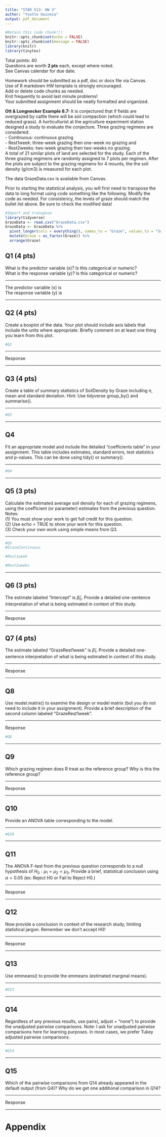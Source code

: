 ```yaml
---
title: "STAR 513: HW 3"
author: "Yvette Uwineza"
output: pdf_document
---
```


```r
#Retain this code chunk!!!
knitr::opts_chunk$set(echo = FALSE)
knitr::opts_chunk$set(message = FALSE)
library(knitr)
library(tinytex)
```

Total points: 40 \
Questions are worth **2 pts** each, except where noted. \
See Canvas calendar for due date. \

Homework should be submitted as a pdf, doc or docx file via Canvas. \
Use of R markdown HW template is strongly encouraged. \
Add or delete code chunks as needed. \
Knit frequently to avoid last minute problems! \
Your submitted assignment should be neatly formatted and organized. \

**Ott & Longnecker Example 8.7:**  It is conjectured that if fields are overgrazed by cattle there will be soil compaction (which could lead to reduced grass).  A horticulturist at the agriculture experiment station designed a study to evaluate the conjecture.  Three grazing regimens are considered: \
- Continuous: continuous grazing \
- Rest1week: three-week grazing then one-week no grazing and \
- Rest2weeks: two-week grazing then two-weeks no grazing. \
A total of 21 similar plots of land are selected for the study.  Each of the three grazing regimens are randomly assigned to 7 plots per regimen. After the plots are subject to the grazing regimens for 4 mounts, the the soil density (g/cm3) is measured for each plot.  

The data GrazeData.csv is available from Canvas.

Prior to starting the statistical analysis, you will first need to transpose the data to long format using code something like the following. Modify the code as needed. For consistency, the levels of graze should match the bullet list above.  Be sure to check the modified data!  

```r
#Import and transpose
library(tidyverse)
GrazeData <- read.csv("GrazeData.csv")
GrazeData <- GrazeData %>%
  pivot_longer(cols = everything(), names_to = "Graze", values_to = "SoilDensity") %>%
  mutate(Graze = as_factor(Graze)) %>%
  arrange(Graze)
```

## Q1 (4 pts)

What is the predictor variable (x)? Is this categorical or numeric? \
What is the response variable (y)?  Is this categorical or numeric?  
 
*****
The predictor variable (x) is  \
The response variable (y) is  

*****

## Q2 (4 pts)

Create a boxplot of the data.  Your plot should include axis labels that include the units where appropriate.  Briefly comment on at least one thing you learn from this plot.  

```r
#Q2

```

*****
Response

*****

## Q3 (4 pts)

Create a table of summary statistics of SoilDensity by Graze including n, mean and standard deviation. Hint: Use tidyverse group_by() and summarise(). 

*****

```r
#Q3

```
*****

## Q4

Fit an appropriate model and include the detailed "coefficients table" in your assignment.  This table includes estimates, standard errors, test statistics and p-values.  This can be done using tidy() or summary(). 

*****
```r
#Q4

```
*****

## Q5 (3 pts)

Calculate the estimated average soil density for each of grazing regimens, using the coefficient (or parameter) estimates from the previous question. \
Notes: \
(1) You must show your work to get full credit for this question. \
(2) Use echo = TRUE to show your work for this question. \
(3) Check your own work using simple means from Q3.

*****
```r
#Q5
#GrazeContinuous 

#Rest1week 

#Rest2weeks 


```


*****

## Q6 (3 pts)

The estimate labeled "Intercept" is $\hat\beta_0$.   Provide a detailed one-sentence interpretation of what is being estimated in context of this study. 

*****
Response 

*****

## Q7 (4 pts)

The estimate labeled "GrazeRest1week" is $\hat\beta_1$.   Provide a detailed one-sentence interpretation of what is being estimated in context of this study. 

*****
Response

*****

## Q8 

Use model.matrix() to examine the design or model matrix (but you do not need to
include it in your assignment). Provide a brief description of the second column labeled "GrazeRest1week".

*****
Response

```r
#Q8

```

*****

## Q9

Which grazing regimen does R treat as the reference group? Why is this the reference group?

*****
Response

*****

## Q10

Provide an ANOVA table corresponding to the model.

*****
```r
#Q10

```

*****

## Q11

The ANOVA F-test from the previous question corresponds to a null hypothesis of $H_0: \mu_1 = \mu_2 = \mu_3$. Provide a brief, statistical conclusion using $\alpha = 0.05$ (ex: Reject H0 or Fail to Reject H0.)

*****
Response

*****

## Q12 

Now provide a conclusion in context of the research study, limiting statistical jargon. Remember we don't accept H0!  

*****
Response

*****

## Q13

Use emmeans() to provide the emmeans (estimated marginal means).  

*****
```r
#Q13

```
*****

## Q14

Regardless of any previous results, use pairs(, adjust = "none") to provide the unadjusted pairwise comparisons. Note: I ask for unadjusted pairwise comparisons here for learning purposes. In most cases, we prefer Tukey adjusted pairwise comparisons. 

*****
```r
#Q14

```
*****

## Q15 

Which of the pairwise comparisons from Q14 already appeared in the default output (from Q4)?  Why do we get one additional comparison in Q14?

*****
Response

*****




# Appendix
```r
```